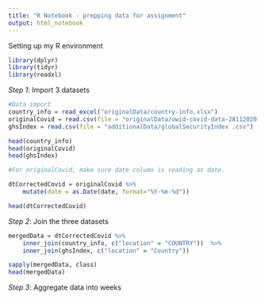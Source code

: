 ```yaml
---
title: "R Notebook - prepping data for assignment"
output: html_notebook
---
```

Setting up my R environment

```r
library(dplyr)
library(tidyr)
library(readxl)

```

*Step 1*: Import 3 datasets

```r

#Data import
country_info = read_excel("originalData/country-info.xlsx")
originalCovid = read.csv(file = "originalData/owid-covid-data-28112020.csv")
ghsIndex = read.csv(file = "additionalData/globalSecurityIndex .csv")

head(country_info)
head(originalCovid)
head(ghsIndex)
```

```r
#For originalCovid, make sure date column is reading as date.

dtCorrectedCovid = originalCovid %>%
    mutate(date = as.Date(date, format="%Y-%m-%d"))

head(dtCorrectedCovid)

```

*Step 2*: Join the three datasets

```r
mergedData = dtCorrectedCovid %>%
    inner_join(country_info, c("location" = "COUNTRY"))  %>%
    inner_join(ghsIndex, c("location" = "Country"))

sapply(mergedData, class)
head(mergedData)

```

*Step 3*: Aggregate data into weeks